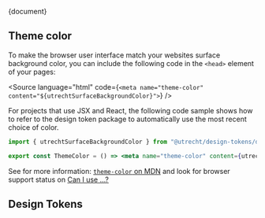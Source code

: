 <!--
@license EUPL-1.2
Copyright (c) 2021 Robbert Broersma
-->


<Meta title="CSS Component/Surface/README" />

<Description>{document}</Description>

## Theme color

To make the browser user interface match your websites surface background color, you can include the following code in the `<head>` element of your pages:

<Source language="html" code={`<meta name="theme-color" content="${utrechtSurfaceBackgroundColor}">`} />

For projects that use JSX and React, the following code sample shows how to refer to the design token package to automatically use the most recent choice of color.

```jsx
import { utrechtSurfaceBackgroundColor } from "@utrecht/design-tokens/dist/index";

export const ThemeColor = () => <meta name="theme-color" content={utrechtSurfaceBackgroundColor} />;
```

See for more information: [`theme-color` on MDN](https://developer.mozilla.org/en-US/docs/Web/HTML/Element/meta/name/theme-color) and look for browser support status on [Can I use ...?](https://caniuse.com/meta-theme-color)

## Design Tokens

<ComponentTokensTable tokens={tokens} component="utrecht-surface"></ComponentTokensTable>
